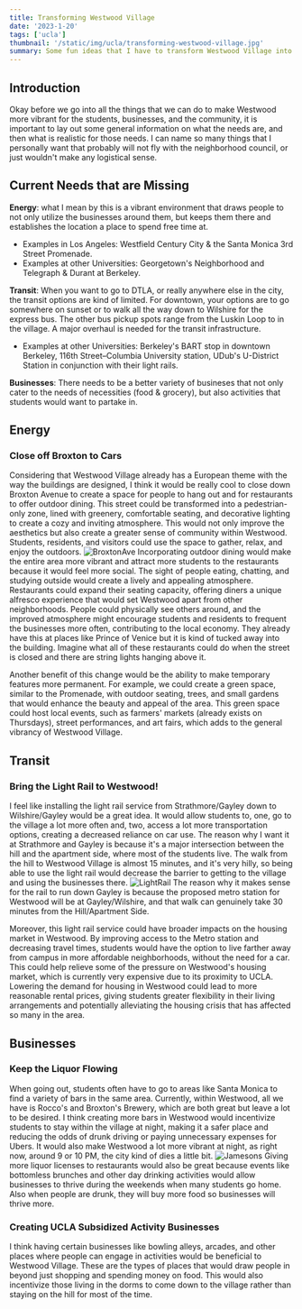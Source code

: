 ```yaml
---
title: Transforming Westwood Village
date: '2023-1-20'
tags: ['ucla']
thumbnail: '/static/img/ucla/transforming-westwood-village.jpg'
summary: Some fun ideas that I have to transform Westwood Village into a more vibrant environment that can allow for businesses to thrive.
---
```


<TOCInline toc={props.toc} exclude="Overview" asDisclosure toHeading={3} />

## Introduction

Okay before we go into all the things that we can do to make Westwood more vibrant for the students, businesses, and the community, it is important to lay out some general information on what the needs are, and then what is realistic for those needs. I can name so many things that I personally want that probably will not fly with the neighborhood council, or just wouldn't make any logistical sense.

## Current Needs that are Missing

**Energy**: what I mean by this is a vibrant environment that draws people to not only utilize the businesses around them, but keeps them there and establishes the location a place to spend free time at.

- Examples in Los Angeles: Westfield Century City & the Santa Monica 3rd Street Promenade.
- Examples at other Universities: Georgetown's Neighborhood and Telegraph & Durant at Berkeley.

**Transit**: When you want to go to DTLA, or really anywhere else in the city, the transit options are kind of limited. For downtown, your options are to go somewhere on sunset or to walk all the way down to Wilshire for the express bus. The other bus pickup spots range from the Luskin Loop to in the village. A major overhaul is needed for the transit infrastructure.

- Examples at other Universities: Berkeley's BART stop in downtown Berkeley, 116th Street–Columbia University station, UDub's U-District Station in conjunction with their light rails.

**Businesses**: There needs to be a better variety of busineses that not only cater to the needs of necessities (food & grocery), but also activities that students would want to partake in.

## Energy

### Close off Broxton to Cars

Considering that Westwood Village already has a European theme with the way the buildings are designed, I think it would be really cool to close down Broxton Avenue to create a space for people to hang out and for restaurants to offer outdoor dining. This street could be transformed into a pedestrian-only zone, lined with greenery, comfortable seating, and decorative lighting to create a cozy and inviting atmosphere. This would not only improve the aesthetics but also create a greater sense of community within Westwood. Students, residents, and visitors could use the space to gather, relax, and enjoy the outdoors.
![BroxtonAve](https://wp.dailybruin.com/images/2021/03/wwfarmersmarket.KM_.1-768x509.jpg)
Incorporating outdoor dining would make the entire area more vibrant and attract more students to the restaurants because it would feel more social. The sight of people eating, chatting, and studying outside would create a lively and appealing atmosphere. Restaurants could expand their seating capacity, offering diners a unique alfresco experience that would set Westwood apart from other neighborhoods. People could physically see others around, and the improved atmosphere might encourage students and residents to frequent the businesses more often, contributing to the local economy. They already have this at places like Prince of Venice but it is kind of tucked away into the building. Imagine what all of these restaurants could do when the street is closed and there are string lights hanging above it.

Another benefit of this change would be the ability to make temporary features more permanent. For example, we could create a green space, similar to the Promenade, with outdoor seating, trees, and small gardens that would enhance the beauty and appeal of the area. This green space could host local events, such as farmers' markets (already exists on Thursdays), street performances, and art fairs, which adds to the general vibrancy of Westwood Village.

## Transit

### Bring the Light Rail to Westwood!

I feel like installing the light rail service from Strathmore/Gayley down to Wilshire/Gayley would be a great idea. It would allow students to, one, go to the village a lot more often and, two, access a lot more transportation options, creating a decreased reliance on car use. The reason why I want it at Strathmore and Gayley is because it's a major intersection between the hill and the apartment side, where most of the students live. The walk from the hill to Westwood Village is almost 15 minutes, and it's very hilly, so being able to use the light rail would decrease the barrier to getting to the village and using the businesses there.
![LightRail](https://www.progressiverailroading.com/resources/editorial/2022/PR1019-LA-Metro.jpg)
The reason why it makes sense for the rail to run down Gayley is because the proposed metro station for Westwood will be at Gayley/Wilshire, and that walk can genuinely take 30 minutes from the Hill/Apartment Side.

Moreover, this light rail service could have broader impacts on the housing market in Westwood. By improving access to the Metro station and decreasing travel times, students would have the option to live farther away from campus in more affordable neighborhoods, without the need for a car. This could help relieve some of the pressure on Westwood's housing market, which is currently very expensive due to its proximity to UCLA. Lowering the demand for housing in Westwood could lead to more reasonable rental prices, giving students greater flexibility in their living arrangements and potentially alleviating the housing crisis that has affected so many in the area.

###

## Businesses

### Keep the Liquor Flowing

When going out, students often have to go to areas like Santa Monica to find a variety of bars in the same area. Currently, within Westwood, all we have is Rocco's and Broxton's Brewery, which are both great but leave a lot to be desired. I think creating more bars in Westwood would incentivize students to stay within the village at night, making it a safer place and reducing the odds of drunk driving or paying unnecessary expenses for Ubers. It would also make Westwood a lot more vibrant at night, as right now, around 9 or 10 PM, the city kind of dies a little bit.
![Jamesons](https://media.timeout.com/images/105960324/750/422/image.jpg)
Giving more liquor licenses to restaurants would also be great because events like bottomless brunches and other day drinking activities would allow businesses to thrive during the weekends when many students go home. Also when people are drunk, they will buy more food so businesses will thrive more.

### Creating UCLA Subsidized Activity Businesses

I think having certain businesses like bowling alleys, arcades, and other places where people can engage in activities would be beneficial to Westwood Village. These are the types of places that would draw people in beyond just shopping and spending money on food. This would also incentivize those living in the dorms to come down to the village rather than staying on the hill for most of the time.
